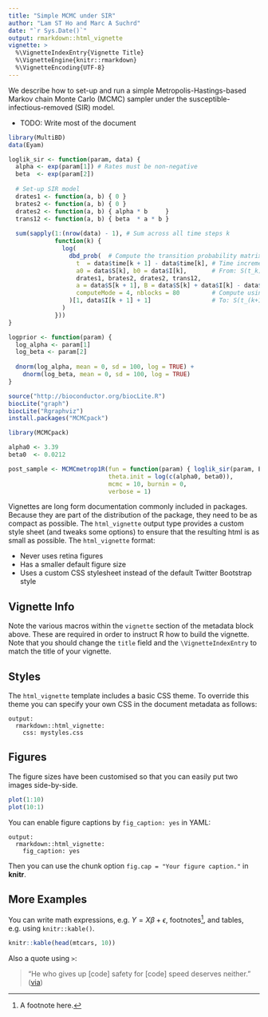 ```yaml
---
title: "Simple MCMC under SIR"
author: "Lam ST Ho and Marc A Suchrd"
date: "`r Sys.Date()`"
output: rmarkdown::html_vignette
vignette: >
  %\VignetteIndexEntry{Vignette Title}
  %\VignetteEngine{knitr::rmarkdown}
  %\VignetteEncoding{UTF-8}
---
```


We describe how to set-up and run a simple Metropolis-Hastings-based Markov chain Monte Carlo (MCMC) sampler under the susceptible-infectious-removed (SIR) model.

- TODO: Write most of the document

```r
library(MultiBD)
data(Eyam)
```

```r
loglik_sir <- function(param, data) {
  alpha <- exp(param[1]) # Rates must be non-negative
  beta  <- exp(param[2])
  
  # Set-up SIR model
  drates1 <- function(a, b) { 0 }
  brates2 <- function(a, b) { 0 }
  drates2 <- function(a, b) { alpha * b     }
  trans12 <- function(a, b) { beta  * a * b }
  
  sum(sapply(1:(nrow(data) - 1), # Sum across all time steps k
             function(k) {
               log(
                 dbd_prob(  # Compute the transition probability matrix
                   t  = data$time[k + 1] - data$time[k], # Time increment
                   a0 = data$S[k], b0 = data$I[k],       # From: S(t_k), I(t_k)                                      
                   drates1, brates2, drates2, trans12,
                   a = data$S[k + 1], B = data$S[k] + data$I[k] - data$S[k + 1],
                   computeMode = 4, nblocks = 80         # Compute using 4 threads
                 )[1, data$I[k + 1] + 1]                 # To: S(t_(k+1)), I(t_(k+1))
               )
             }))
}
```

```r
logprior <- function(param) {
  log_alpha <- param[1]
  log_beta <- param[2]
  
  dnorm(log_alpha, mean = 0, sd = 100, log = TRUE) +
    dnorm(log_beta, mean = 0, sd = 100, log = TRUE)
}
```

```r
source("http://bioconductor.org/biocLite.R")
biocLite("graph")
biocLite("Rgraphviz")
install.packages("MCMCpack")
```

```r
library(MCMCpack)

alpha0 <- 3.39
beta0  <- 0.0212

post_sample <- MCMCmetrop1R(fun = function(param) { loglik_sir(param, Eyam) + logprior(param) },
                            theta.init = log(c(alpha0, beta0)),
                            mcmc = 10, burnin = 0,
                            verbose = 1)
```


Vignettes are long form documentation commonly included in packages. Because they are part of the distribution of the package, they need to be as compact as possible. The `html_vignette` output type provides a custom style sheet (and tweaks some options) to ensure that the resulting html is as small as possible. The `html_vignette` format:

- Never uses retina figures
- Has a smaller default figure size
- Uses a custom CSS stylesheet instead of the default Twitter Bootstrap style

## Vignette Info

Note the various macros within the `vignette` section of the metadata block above. These are required in order to instruct R how to build the vignette. Note that you should change the `title` field and the `\VignetteIndexEntry` to match the title of your vignette.

## Styles

The `html_vignette` template includes a basic CSS theme. To override this theme you can specify your own CSS in the document metadata as follows:

    output: 
      rmarkdown::html_vignette:
        css: mystyles.css

## Figures

The figure sizes have been customised so that you can easily put two images side-by-side. 

```r
plot(1:10)
plot(10:1)
```

You can enable figure captions by `fig_caption: yes` in YAML:

    output:
      rmarkdown::html_vignette:
        fig_caption: yes

Then you can use the chunk option `fig.cap = "Your figure caption."` in **knitr**.

## More Examples

You can write math expressions, e.g. $Y = X\beta + \epsilon$, footnotes^[A footnote here.], and tables, e.g. using `knitr::kable()`.

```r
knitr::kable(head(mtcars, 10))
```

Also a quote using `>`:

> "He who gives up [code] safety for [code] speed deserves neither."
([via](https://twitter.com/hadleywickham/status/504368538874703872))
